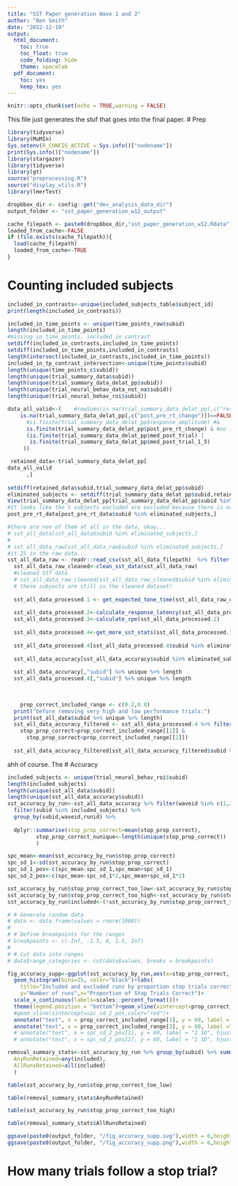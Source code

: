 ```yaml
---
title: "SST Paper generation Wave 1 and 2"
author: "Ben Smith"
date: "2022-12-19"
output: 
  html_document: 
    toc: true
    toc_float: true
    code_folding: hide
    theme: spacelab
  pdf_document:
    toc: yes
    keep_tex: yes
---
```


```r
knitr::opts_chunk$set(echo = TRUE,warning = FALSE)

```
This file just generates the stuf that goes into the final paper.
# Prep

```r
library(tidyverse)
library(MuMIn)
Sys.setenv(R_CONFIG_ACTIVE = Sys.info()["nodename"])
print(Sys.info()["nodename"])
library(stargazer)
library(tidyverse)
library(gt)
source("preprocessing.R")
source("display_utils.R")
library(lmerTest)

```

```r
dropbbox_dir <- config::get("dev_analysis_data_dir")
output_folder <- "sst_paper_generation_w12_output"

```



```r
cache_filepath <- paste0(dropbbox_dir,"sst_paper_generation_w12.Rdata")
loaded_from_cache<-FALSE
if (file.exists(cache_filepath)){
  load(cache_filepath)
  loaded_from_cache<-TRUE
} 

```



# Counting included subjects
```r
included_in_contrasts<-unique(included_subjects_table$subject_id)
print(length(included_in_contrasts))

included_in_time_points <- unique(time_points_raw$subid)
length(included_in_time_points)
#missing in time_points, included in contrast
setdiff(included_in_contrasts,included_in_time_points)
setdiff(included_in_time_points,included_in_contrasts)
length(intersect(included_in_contrasts,included_in_time_points))
included_in_tp_contrast_intersection<-unique(time_points$subid)
length(unique(time_points_c$subid))
length(unique(trial_summary_data$subid))
length(unique(trial_summary_data_delat_pp$subid))
length(unique(trial_neural_behav_data_not_na$subid))
length(unique(trial_neural_behav_roi$subid))

data_all_valid<-(    #rowSums(is.na(trial_summary_data_delat_pp[,c("response_amplitude","post_pre_rt_change")]))==0 & #no NA values in correlation and
    is.na(trial_summary_data_delat_pp[,c("post_pre_rt_change")])==FALSE & #no NA values in correlation and
      #is.finite(trial_summary_data_delat_pp$response_amplitude) #&
      is.finite(trial_summary_data_delat_pp$post_pre_rt_change) & #no infinite values
      (is.finite(trial_summary_data_delat_pp$med_post_trial) |  
       is.finite(trial_summary_data_delat_pp$med_post_trial_1_5)
     ))

 retained_data<-trial_summary_data_delat_pp[
data_all_valid
      ,]
  
setdiff(retained_data$subid,trial_summary_data_delat_pp$subid)
eliminated_subjects <- setdiff(trial_summary_data_delat_pp$subid,retained_data$subid)
View(trial_summary_data_delat_pp[trial_summary_data_delat_pp$subid %in% eliminated_subjects,])
#It looks like the 5 subjects excluded are excluded because there is not behavioral data for them. How far back does _that_ go?
post_pre_rt_data[post_pre_rt_data$subid %in% eliminated_subjects,]

```

```r
#there are non of them at all in the data, okay...
# sst_all_data[sst_all_data$subid %in% eliminated_subjects,]
# 
# sst_all_data_raw[sst_all_data_raw$subid %in% eliminated_subjects,]
#it IS in the raw data...
sst_all_data_raw <- readr::read_csv(sst_all_data_filepath)  %>% filter(waveid %in% c(1,2))
  sst_all_data_raw_cleaned<-clean_sst_data(sst_all_data_raw)
  #cleaned SST data
  # sst_all_data_raw_cleaned[sst_all_data_raw_cleaned$subid %in% eliminated_subjects,"subid"] %>% unique
  # these subjects are still in the cleaned dataset!
  
  sst_all_data_processed.1 <- get_expected_tone_time(sst_all_data_raw_cleaned)
  
  sst_all_data_processed.2<-calculate_response_latency(sst_all_data_processed.1)
  sst_all_data_processed.3<-calculate_rpe(sst_all_data_processed.2)
  
  sst_all_data_processed.4<-get_more_sst_stats(sst_all_data_processed.3)
  
  sst_all_data_processed.4[sst_all_data_processed.4$subid %in% eliminated_subjects,"subid"] %>% unique
  
  sst_all_data_accuracy[sst_all_data_accuracy$subid %in% eliminated_subjects,"subid"] %>% unique
  
  sst_all_data_accuracy[,"subid"] %>% unique %>% length
  sst_all_data_processed.4[,"subid"] %>% unique %>% length
  
  
```

```r
    prop_correct_included_range <- c(0.2,0.8)
  print("before removing very high and low performance trials:")
  print(sst_all_data$subid %>% unique %>% length)
  sst_all_data_accuracy_filtered <- sst_all_data_processed.4 %>% filter(
    stop_prop_correct>prop_correct_included_range[[1]] & 
      stop_prop_correct<prop_correct_included_range[[2]])
  
  sst_all_data_accuracy_filtered[sst_all_data_accuracy_filtered$subid %in% eliminated_subjects,"subid"] %>% unique
```


ahh of course. The 
# Accuracy

```r

included_subjects <- unique(trial_neural_behav_roi$subid)
length(included_subjects)
length(unique(sst_all_data$subid))
length(unique(sst_all_data_accuracy$subid))
sst_accuracy_by_run<-sst_all_data_accuracy %>% filter(waveid %in% c(1,2)) %>%
  filter(subid %in% included_subjects) %>%
  group_by(subid,waveid,runid) %>% 
  
  dplyr::summarise(stop_prop_correct=mean(stop_prop_correct),
         stop_prop_correct_nunique<-length(unique(stop_prop_correct))
         )

spc_mean<-mean(sst_accuracy_by_run$stop_prop_correct)
spc_sd_1<-sd(sst_accuracy_by_run$stop_prop_correct)
spc_sd_1_pos<-c(spc_mean-spc_sd_1,spc_mean+spc_sd_1)
spc_sd_2_pos<-c(spc_mean-spc_sd_1*2,spc_mean+spc_sd_1*2)

sst_accuracy_by_run$stop_prop_correct_too_low<-sst_accuracy_by_run$stop_prop_correct>prop_correct_included_range[[1]]
sst_accuracy_by_run$stop_prop_correct_too_high<-sst_accuracy_by_run$stop_prop_correct>prop_correct_included_range[[2]]
sst_accuracy_by_run$included<-(!sst_accuracy_by_run$stop_prop_correct_too_low & !sst_accuracy_by_run$stop_prop_correct_too_high)

# # Generate random data
# data <- data.frame(values = rnorm(1000))
# 
# # Define breakpoints for the ranges
# breakpoints <- c(-Inf, -1.5, 0, 1.5, Inf)
# 
# # Cut data into ranges
# data$range_categories <- cut(data$values, breaks = breakpoints)

fig_accuracy_supp<-ggplot(sst_accuracy_by_run,aes(x=stop_prop_correct, fill=included))+
  geom_histogram(bins=25, color="black")+labs(
    title="Included and excluded runs by proportion stop trials correct",
    y="Number of runs",x="Proportion of Stop Trials Correct")+
  scale_x_continuous(labels=scales::percent_format())+
  theme(legend.position = "bottom")+geom_vline(xintercept=prop_correct_included_range)+
  #geom_vline(xintercept=spc_sd_2_pos,color="red")+
  annotate("text", x = prop_correct_included_range[1], y = 60, label = "Lower Limit ", hjust = "right") +
  annotate("text", x = prop_correct_included_range[2], y = 60, label =" Upper Limit", hjust = "left")# +
  # annotate("text", x = spc_sd_2_pos[1], y = 60, label = "2 SD", hjust = "right") +
  # annotate("text", x = spc_sd_2_pos[2], y = 60, label = "2 SD", hjust = "left")

removal_summary_stats<-sst_accuracy_by_run %>% group_by(subid) %>% summarise(
  AnyRunRetained=any(included),
  AllRunsRetained=all(included)
  )

table(sst_accuracy_by_run$stop_prop_correct_too_low)

table(removal_summary_stats$AnyRunRetained)

table(sst_accuracy_by_run$stop_prop_correct_too_high)

table(removal_summary_stats$AllRunsRetained)

ggsave(paste0(output_folder, "/fig_accuracy_supp.svg"),width = 6,height=4)
ggsave(paste0(output_folder, "/fig_accuracy_supp.png"),width = 6,height=4)


```

# How many trials follow a stop trial?